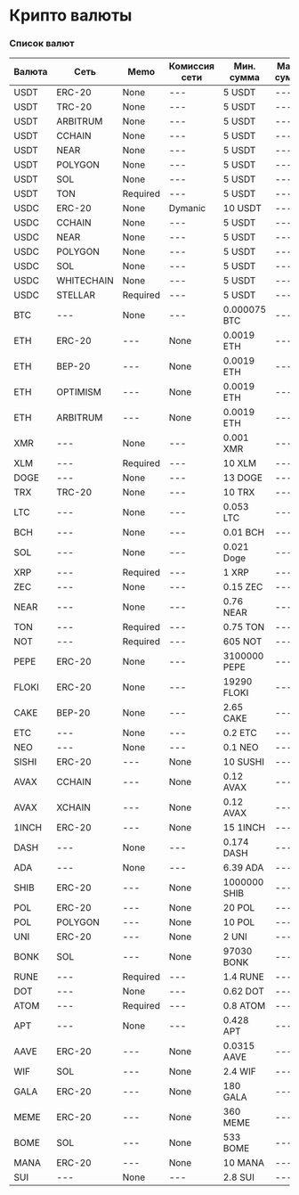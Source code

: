# Крипто валюты


### Список валют

| Валюта  | Сеть        | Memo      | Комиссия сети       | Мин. сумма | Макс. сумма | Комиссия за конвертацию |
|---------|-------------|-----------|---------------------|-------------------|--------------------|-------------------------|
| USDT    | ERC-20      | None      | ---                 | 5 USDT           | ---                | 0%                     |
| USDT    | TRC-20      | None      | ---                 | 5 USDT           | ---                | 0%                     |
| USDT    | ARBITRUM    | None      | ---                 | 5 USDT           | ---                | 0%                     |
| USDT    | CCHAIN      | None      | ---                 | 5 USDT           | ---                | 0%                     |
| USDT    | NEAR        | None      | ---                 | 5 USDT           | ---                | 0%                     |
| USDT    | POLYGON     | None      | ---                 | 5 USDT           | ---                | 0%                     |
| USDT    | SOL         | None      | ---                 | 5 USDT           | ---                | 0%                     |
| USDT    | TON         | Required  | ---                 | 5 USDT           | ---                | 0%                     |
| USDC    | ERC-20      | None      | Dymanic             | 10 USDT          | ---                | 0.1%                   |
| USDC    | CCHAIN      | None      | ---                 | 5 USDT           | ---                | 0.1%                   |
| USDC    | NEAR        | None      | ---                 | 5 USDT           | ---                | 0.1%                   |
| USDC    | POLYGON     | None      | ---                 | 5 USDT           | ---                | 0.1%                   |
| USDC    | SOL         | None      | ---                 | 5 USDT           | ---                | 0.1%                   |
| USDC    | WHITECHAIN  | None      | ---                 | 5 USDT           | ---                | 0.1%                   |
| USDC    | STELLAR     | Required  | ---                 | 5 USDT           | ---                | 0.1%                   |
| BTC      | ---         | None      | ---                 | 0.000075 BTC     | ---                | 0.1%                   |
| ETH      | ERC-20      | ---       | None                | 0.0019 ETH       | ---                | 0.1%                   |
| ETH      | BEP-20      | ---       | None                | 0.0019 ETH       | ---                | 0.1%                   |
| ETH      | OPTIMISM    | ---       | None                | 0.0019 ETH       | ---                | 0.1%                   |
| ETH      | ARBITRUM    | ---       | None                | 0.0019 ETH       | ---                | 0.1%                   |
| XMR      | ---         | None      | ---                 | 0.001 XMR        | ---                | 0.2%                   |
| XLM      | ---         | Required  | ---                 | 10 XLM           | ---                | 0.1%                   |
| DOGE     | ---         | None      | ---                 | 13 DOGE          | ---                | 0.1%                   |
| TRX      | TRC-20      | None      | ---                 | 10 TRX           | ---                | 0.1%                   |
| LTC      | ---         | None      | ---                 | 0.053 LTC        | ---                | 0.1%                   |
| BCH      | ---         | None      | ---                 | 0.01 BCH         | ---                | 0.1%                   |
| SOL      | ---         | None      | ---                 | 0.021 Doge       | ---                | 0.1%                   |
| XRP      | ---         | Required  | ---                 | 1 XRP            | ---                | 0.1%                   |
| ZEC      | ---         | None      | ---                 | 0.15 ZEC         | ---                | 0.1%                   |
| NEAR     | ---         | None      | ---                 | 0.76 NEAR        | ---                | 0.1%                   |
| TON      | ---         | Required  | ---                 | 0.75 TON         | ---                | 0.1%                   |
| NOT      | ---         | Required  | ---                 | 605 NOT          | ---                | 0.1%                   |
| PEPE     | ERC-20      | None      | ---                 | 3100000 PEPE     | ---                | 0.1%                   |
| FLOKI    | ERC-20      | None      | ---                 | 19290 FLOKI      | ---                | 0.1%                   |
| CAKE     | BEP-20      | None      | ---                 | 2.65 CAKE        | ---                | 0.1%                   |
| ETC      | ---         | None      | ---                 | 0.2 ETC          | ---                | 0.1%                   |
| NEO      | ---         | None      | ---                 | 0.1 NEO          | ---                | 0.1%                   |
| SISHI    | ERC-20      | ---       | None                | 10 SUSHI         | ---                | 0.1%                   |
| AVAX     | CCHAIN      | ---       | None                | 0.12 AVAX        | ---                | 0.1%                   |
| AVAX     | XCHAIN      | ---       | None                | 0.12 AVAX        | ---                | 0.1%                   |
| 1INCH    | ERC-20      | ---       | None                | 15 1INCH         | ---                | 0.1%                   |
| DASH     | ---         | None      | ---                 | 0.174 DASH       | ---                | 0.1%                   |
| ADA      | ---         | None      | ---                 | 6.39 ADA         | ---                | 0.1%                   |
| SHIB     | ERC-20      | ---       | None                | 1000000 SHIB     | ---                | 0.1%                   |
| POL      | ERC-20      | ---       | None                | 20 POL           | ---                | 0.1%                   |
| POL      | POLYGON     | ---       | None                | 10 POL           | ---                | 0.1%                   |
| UNI      | ERC-20      | ---       | None                | 2 UNI            | ---                | 0.1%                   |
| BONK     | SOL         | ---       | None                | 97030 BONK       | ---                | 0.1%                   |
| RUNE     | ---         | Required  | ---                 | 1.4 RUNE         | ---                | 0.1%                   |
| DOT      | ---         | None      | ---                 | 0.62 DOT         | ---                | 0.1%                   |
| ATOM     | ---         | Required  | ---                 | 0.8 ATOM         | ---                | 0.1%                   |
| APT      | ---         | None      | ---                 | 0.428 APT        | ---                | 0.1%                   |
| AAVE     | ERC-20      | ---       | None                | 0.0315 AAVE      | ---                | 0.1%                   |
| WIF      | SOL         | ---       | None                | 2.4 WIF          | ---                | 0.1%                   |
| GALA     | ERC-20      | ---       | None                | 180 GALA         | ---                | 0.1%                   |
| MEME     | ERC-20      | ---       | None                | 360 MEME         | ---                | 0.1%                   |
| BOME     | SOL         | ---       | None                | 533 BOME         | ---                | 0.1%                   |
| MANA     | ERC-20      | ---       | None                | 10 MANA          | ---                | 0.1%                   |
| SUI      | ---         | None      | ---                 | 2.8 SUI          | ---                | 0.1%                   |
